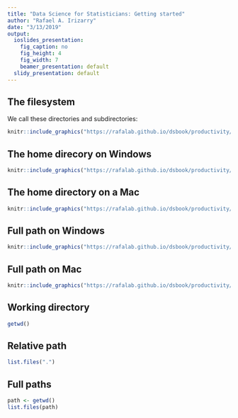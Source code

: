 ```yaml
---
title: "Data Science for Statisticians: Getting started"
author: "Rafael A. Irizarry"
date: "3/13/2019"
output: 
  ioslides_presentation: 
    fig_caption: no
    fig_height: 4
    fig_width: 7
    beamer_presentation: default
  slidy_presentation: default
---
```



## The filesystem

We call these directories and subdirectories:

```r
knitr::include_graphics("https://rafalab.github.io/dsbook/productivity/img/unix/filesystem.png")
```


## The home direcory on Windows

```r
knitr::include_graphics("https://rafalab.github.io/dsbook/productivity/img/windows-screenshots/VirtualBox_Windows-7-Enterprise_23_03_2018_14_53_13.png")
```

## The home directory on a Mac


```r
knitr::include_graphics("https://rafalab.github.io/dsbook/productivity/img/mac-screenshots/Screen-Shot-2018-04-13-at-4.34.01-PM.png")
```

## Full path on Windows

```r
knitr::include_graphics("https://rafalab.github.io/dsbook/productivity/img/unix/windows-filesystem-from-root.png")
```

## Full path on Mac

```r
knitr::include_graphics("https://rafalab.github.io/dsbook/productivity/img/unix/mac-filesystem-from-root.png")
```

## Working directory

```r
getwd()
```

## Relative path

```r
list.files(".")
```


## Full paths

```r
path <- getwd()
list.files(path)
```
